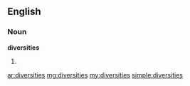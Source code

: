 ==English==

===Noun===
'''diversities'''

# {{plural of|[[diversity]]}}

[[ar:diversities]]
[[mg:diversities]]
[[my:diversities]]
[[simple:diversities]]